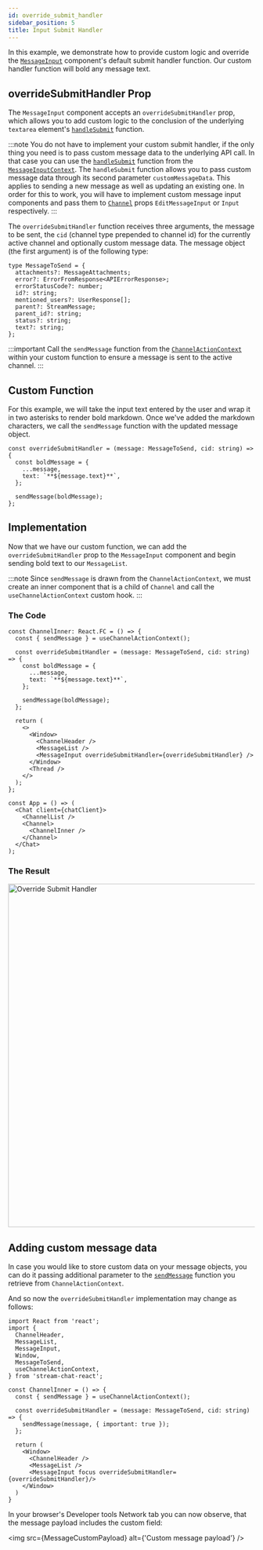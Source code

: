 ```yaml
---
id: override_submit_handler
sidebar_position: 5
title: Input Submit Handler
---
```



In this example, we demonstrate how to provide custom logic and override the [`MessageInput`](../../components/message-input-components/message-input.mdx)
component's default submit handler function. Our custom handler function will bold any message text.

## overrideSubmitHandler Prop

The `MessageInput` component accepts an `overrideSubmitHandler` prop, which allows you to add custom logic to the
conclusion of the underlying `textarea` element's [`handleSubmit`](https://github.com/GetStream/stream-chat-react/blob/master/src/components/MessageInput/hooks/useSubmitHandler.ts)
function.

:::note
You do not have to implement your custom submit handler, if the only thing you need is to pass custom message data to the underlying API call. In that case you can use the [`handleSubmit`](https://github.com/GetStream/stream-chat-react/blob/master/src/components/MessageInput/hooks/useSubmitHandler.ts) function from the [`MessageInputContext`](../../components/contexts/message-input-context.mdx). The `handleSubmit` function allows you to pass custom message data through its second parameter `customMessageData`. This applies to sending a new message as well as updating an existing one. In order for this to work, you will have to implement custom message input components and pass them to [`Channel`](../../components/core-components/channel.mdx)  props `EditMessageInput` or `Input` respectively.
:::

The `overrideSubmitHandler` function receives three arguments, the message to be sent, the `cid` (channel type prepended to channel id)
for the currently active channel and optionally custom message data. The message object (the first argument) is of the following type:

```tsx
type MessageToSend = {
  attachments?: MessageAttachments;
  error?: ErrorFromResponse<APIErrorResponse>;
  errorStatusCode?: number;
  id?: string;
  mentioned_users?: UserResponse[];
  parent?: StreamMessage;
  parent_id?: string;
  status?: string;
  text?: string;
};
```

:::important
Call the `sendMessage` function from the [`ChannelActionContext`](../../components/contexts/channel-action-context.mdx#sendmessage) within
your custom function to ensure a message is sent to the active channel.
:::

## Custom Function

For this example, we will take the input text entered by the user and wrap it in two asterisks to render bold markdown. Once we've
added the markdown characters, we call the `sendMessage` function with the updated message object.

```tsx
const overrideSubmitHandler = (message: MessageToSend, cid: string) => {
  const boldMessage = {
    ...message,
    text: `**${message.text}**`,
  };

  sendMessage(boldMessage);
};
```

## Implementation

Now that we have our custom function, we can add the `overrideSubmitHandler` prop to the `MessageInput` component and begin sending
bold text to our `MessageList`.

:::note
Since `sendMessage` is drawn from the `ChannelActionContext`, we must create an inner component that is a child of `Channel` and
call the `useChannelActionContext` custom hook.
:::

### The Code

```tsx
const ChannelInner: React.FC = () => {
  const { sendMessage } = useChannelActionContext();

  const overrideSubmitHandler = (message: MessageToSend, cid: string) => {
    const boldMessage = {
      ...message,
      text: `**${message.text}**`,
    };

    sendMessage(boldMessage);
  };

  return (
    <>
      <Window>
        <ChannelHeader />
        <MessageList />
        <MessageInput overrideSubmitHandler={overrideSubmitHandler} />
      </Window>
      <Thread />
    </>
  );
};

const App = () => (
  <Chat client={chatClient}>
    <ChannelList />
    <Channel>
      <ChannelInner />
    </Channel>
  </Chat>
);
```

### The Result

<img src={SubmitHandler} alt='Override Submit Handler' width='700' />


## Adding custom message data

In case you would like to store custom data on your message objects, you can do it passing additional parameter to the [`sendMessage`](../../components/contexts/channel-action-context.mdx#sendmessage) function you retrieve from `ChannelActionContext`.

And so now the `overrideSubmitHandler` implementation may change as follows:

```tsx
import React from 'react';
import {
  ChannelHeader,
  MessageList,
  MessageInput,
  Window,
  MessageToSend,
  useChannelActionContext,
} from 'stream-chat-react';

const ChannelInner = () => {
  const { sendMessage } = useChannelActionContext();

  const overrideSubmitHandler = (message: MessageToSend, cid: string) => {
    sendMessage(message, { important: true });
  };

  return (
    <Window>
      <ChannelHeader />
      <MessageList />
      <MessageInput focus overrideSubmitHandler={overrideSubmitHandler}/>
    </Window>
  )
}
```

In your browser's Developer tools Network tab you can now observe, that the message payload includes the custom field:

<img src={MessageCustomPayload} alt={'Custom message payload'} />
